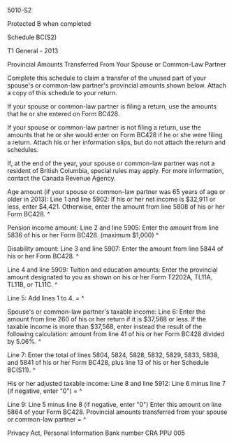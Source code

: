 ﻿5010-S2 
 
Protected B when completed 
 
Schedule BC(S2)  
 
T1 General - 2013 
 
Provincial Amounts Transferred From Your Spouse or Common-Law Partner 
 
Complete this schedule to claim a transfer of the unused part of your 
spouse's or common-law partner's provincial amounts shown below. Attach a 
copy of this schedule to your return. 
 
If your spouse or common-law partner is filing a return, use the amounts that 
he or she entered on Form BC428. 
 
If your spouse or common-law partner is not filing a return, use the amounts 
that he or she would enter on Form BC428 if he or she were filing a return. 
Attach his or her information slips, but do not attach the return and 
schedules. 
 
If, at the end of the year, your spouse or common-law partner was not a 
resident of British Columbia, special rules may apply. For more information, 
contact the Canada Revenue Agency. 
 
Age amount (if your spouse or common-law partner was 65 years of age or older 
in 2013): 
Line 1 and line 5902: If his or her net income is $32,911 or less, enter 
$4,421. Otherwise, enter the amount from line 5808 of his or her Form BC428. 
^
 
Pension income amount: 
Line 2 and line 5905: Enter the amount from line 5836 of his or her Form 
BC428. (maximum $1,000) ^
 
Disability amount: 
Line 3 and line 5907:  Enter the amount from line 5844 of his or her Form 
BC428. ^
 
Line 4 and line 5909: Tuition and education amounts: Enter the provincial 
amount designated to you as shown on his or her Form T2202A, TL11A, TL11B, or 
TL11C. ^
 
Line 5: Add lines 1 to 4. = ^
 
Spouse's or common-law partner's taxable income: 
Line 6: Enter the amount from line 260 of his or her return if it is $37,568 
or less. If the taxable income is more than $37,568, enter instead the result 
of the following calculation: amount from line 41 of his or her Form BC428 
divided by 5.06%. ^
 
Line 7: Enter the total of lines 5804, 5824, 5828, 5832, 5829, 5833, 5838, 
and 5841 of his or her Form BC428, plus line 13 of his or her Schedule 
BC(S11). ^
 
His or her adjusted taxable income: 
Line 8 and line 5912: Line 6 minus line 7 (if negative, enter "0") = ^
 
Line 9: Line 5 minus line 8 (if negative, enter "0") Enter this amount on 
line 5864 of your Form BC428. Provincial amounts transferred from your spouse 
or common-law partner = ^
 
Privacy Act, Personal Information Bank number CRA PPU 005
